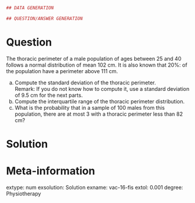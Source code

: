 
```r
## DATA GENERATION

## QUESTION/ANSWER GENERATION
```

Question
========
The thoracic perimeter of a male population of ages between 25 and 40 follows a normal distribution of mean 102 cm. It is also known that 20%: of the population have a perimeter above 111 cm. 

a. Compute the standard deviation of the thoracic perimeter.  
Remark: If you do not know how to compute it, use a standard deviation of 9.5 cm for the next parts.
a. Compute the interquartile range of the thoracic perimeter distribution.
a. What is the probability that in a sample of 100 males from this population, there are at most 3 with a thoracic perimeter less than 82 cm?

Solution
========


Meta-information 
================
extype: num
exsolution: Solution
exname: vac-16-fis
extol: 0.001
degree: Physiotherapy
 
  
